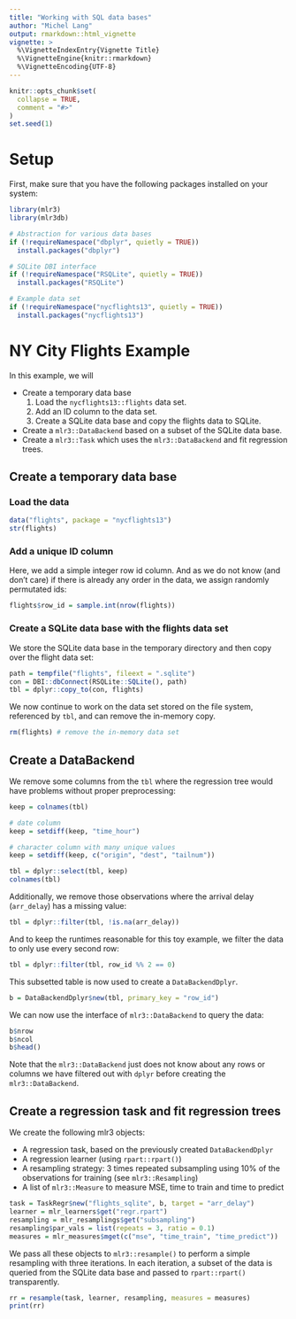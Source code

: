```yaml
---
title: "Working with SQL data bases"
author: "Michel Lang"
output: rmarkdown::html_vignette
vignette: >
  %\VignetteIndexEntry{Vignette Title}
  %\VignetteEngine{knitr::rmarkdown}
  %\VignetteEncoding{UTF-8}
---
```


```r
knitr::opts_chunk$set(
  collapse = TRUE,
  comment = "#>"
)
set.seed(1)
```

# Setup

First, make sure that you have the following packages installed on your system:
```r
library(mlr3)
library(mlr3db)

# Abstraction for various data bases
if (!requireNamespace("dbplyr", quietly = TRUE))
  install.packages("dbplyr")

# SQLite DBI interface
if (!requireNamespace("RSQLite", quietly = TRUE))
  install.packages("RSQLite")

# Example data set
if (!requireNamespace("nycflights13", quietly = TRUE))
  install.packages("nycflights13")
```

# NY City Flights Example

In this example, we will

  - Create a temporary data base
    1. Load the `nycflights13::flights` data set.
    2. Add an ID column to the data set.
    3. Create a SQLite data base and copy the flights data to SQLite.
  - Create a `mlr3::DataBackend` based on a subset of the SQLite data base.
  - Create a `mlr3::Task` which uses the `mlr3::DataBackend` and fit regression trees.

## Create a temporary data base

### Load the data
```r
data("flights", package = "nycflights13")
str(flights)
```

### Add a unique ID column

Here, we add a simple integer row id column.
And as we do not know (and don't care) if there is already any order in the data, we assign randomly permutated ids:
```r
flights$row_id = sample.int(nrow(flights))
```

### Create a SQLite data base with the flights data set
We store the SQLite data base in the temporary directory and then copy over the flight data set:
```r
path = tempfile("flights", fileext = ".sqlite")
con = DBI::dbConnect(RSQLite::SQLite(), path)
tbl = dplyr::copy_to(con, flights)
```
We now continue to work on the data set stored on the file system, referenced by `tbl`, and can remove the in-memory copy.
```r
rm(flights) # remove the in-memory data set
```

## Create a DataBackend

We remove some columns from the `tbl` where the regression tree would have problems without proper preprocessing:
```r
keep = colnames(tbl)

# date column
keep = setdiff(keep, "time_hour")

# character column with many unique values
keep = setdiff(keep, c("origin", "dest", "tailnum"))

tbl = dplyr::select(tbl, keep)
colnames(tbl)
```
Additionally, we remove those observations where the arrival delay (`arr_delay`) has a missing value:
```r
tbl = dplyr::filter(tbl, !is.na(arr_delay))
```
And to keep the runtimes reasonable for this toy example, we filter the data to only use every second row:
```r
tbl = dplyr::filter(tbl, row_id %% 2 == 0)
```

This subsetted table is now used to create a `DataBackendDplyr`.
```r
b = DataBackendDplyr$new(tbl, primary_key = "row_id")
```
We can now use the interface of `mlr3::DataBackend` to query the data:
```r
b$nrow
b$ncol
b$head()
```
Note that the `mlr3::DataBackend` just does not know about any rows or columns we have filtered out with `dplyr` before creating the `mlr3::DataBackend`.

## Create a regression task and fit regression trees

We create the following mlr3 objects:

* A regression task, based on the previously created `DataBackendDplyr`
* A regression learner (using `rpart::rpart()`)
* A resampling strategy: 3 times repeated subsampling using 10\% of the observations for training (see `mlr3::Resampling`)
* A list of `mlr3::Measure` to measure MSE, time to train and time to predict

```r
task = TaskRegr$new("flights_sqlite", b, target = "arr_delay")
learner = mlr_learners$get("regr.rpart")
resampling = mlr_resamplings$get("subsampling")
resampling$par_vals = list(repeats = 3, ratio = 0.1)
measures = mlr_measures$mget(c("mse", "time_train", "time_predict"))
```

We pass all these objects to `mlr3::resample()` to perform a simple resampling with three iterations.
In each iteration, a subset of the data is queried from the SQLite data base and passed to `rpart::rpart()` transparently.
```r
rr = resample(task, learner, resampling, measures = measures)
print(rr)
```

